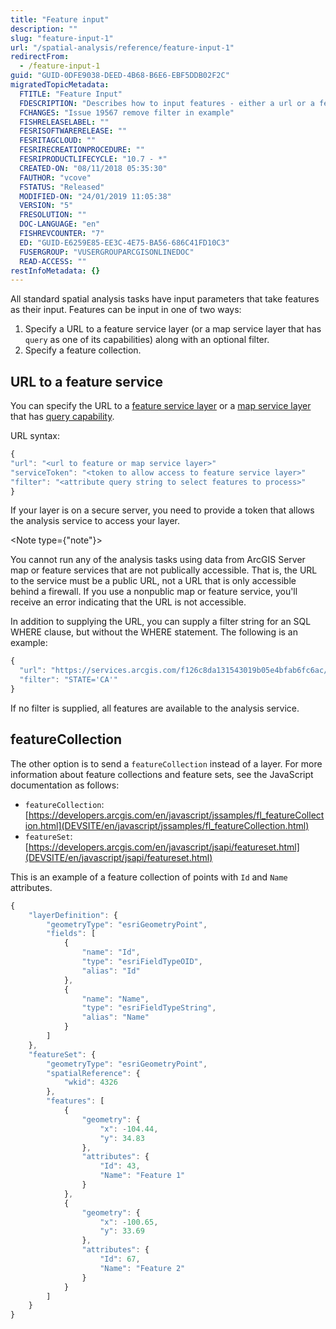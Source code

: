 ```yaml
---
title: "Feature input"
description: ""
slug: "feature-input-1"
url: "/spatial-analysis/reference/feature-input-1"
redirectFrom:
  - /feature-input-1
guid: "GUID-0DFE9038-DEED-4B68-B6E6-EBF5DDB02F2C"
migratedTopicMetadata:
  FTITLE: "Feature Input"
  FDESCRIPTION: "Describes how to input features - either a url or a feature collection"
  FCHANGES: "Issue 19567 remove filter in example"
  FISHRELEASELABEL: ""
  FESRISOFTWARERELEASE: ""
  FESRITAGCLOUD: ""
  FESRIRECREATIONPROCEDURE: ""
  FESRIPRODUCTLIFECYCLE: "10.7 - *"
  CREATED-ON: "08/11/2018 05:35:30"
  FAUTHOR: "vcove"
  FSTATUS: "Released"
  MODIFIED-ON: "24/01/2019 11:05:38"
  VERSION: "5"
  FRESOLUTION: ""
  DOC-LANGUAGE: "en"
  FISHREVCOUNTER: "7"
  ED: "GUID-E6259E85-EE3C-4E75-BA56-686C41FD10C3"
  FUSERGROUP: "VUSERGROUPARCGISONLINEDOC"
  READ-ACCESS: ""
restInfoMetadata: {}
---
```


All standard spatial analysis tasks have input parameters that take features as their input. Features can be input in one of two ways:

1.  Specify a URL to a feature service layer (or a map service layer that has `query` as one of its capabilities) along with an optional filter.
2.  Specify a feature collection.

##  URL to a feature service

You can specify the URL to a [feature service layer](/layer-table) or a [map service layer](/layer-table) that has [query capability](/query-map-service-layer).

URL syntax:

```javascript
{
"url": "<url to feature or map service layer>"
"serviceToken": "<token to allow access to feature service layer>"
"filter": "<attribute query string to select features to process>"
}

```

 

If your layer is on a secure server, you need to provide a token that allows the analysis service to access your layer.

<Note type={"note"}>

You cannot run any of the analysis tasks using data from ArcGIS Server map or feature services that are not publically accessible. That is, the URL to the service must be a public URL, not a URL that is only accessible behind a firewall. If you use a nonpublic map or feature service, you'll receive an error indicating that the URL is not accessible.

</Note>

In addition to supplying the URL, you can supply a filter string for an SQL WHERE clause, but without the WHERE statement. The following is an example:

```javascript
{
  "url": "https://services.arcgis.com/f126c8da131543019b05e4bfab6fc6ac/arcgis/rest/services/hospitals/FeatureServer/0",
  "filter": "STATE='CA'"
}
```

 

If no filter is supplied, all features are available to the analysis service.

## featureCollection

The other option is to send a `featureCollection` instead of a layer. For more information about feature collections and feature sets, see the JavaScript documentation as follows:

-   `featureCollection`: [https://developers.arcgis.com/en/javascript/jssamples/fl_featureCollection.html](DEVSITE/en/javascript/jssamples/fl_featureCollection.html)
-   `featureSet`: [https://developers.arcgis.com/en/javascript/jsapi/featureset.html](DEVSITE/en/javascript/jsapi/featureset.html)

This is an example of a feature collection of points with `Id` and `Name` attributes.

```javascript
{
    "layerDefinition": {
        "geometryType": "esriGeometryPoint",
        "fields": [
            {
                "name": "Id",
                "type": "esriFieldTypeOID",
                "alias": "Id"
            },
            {
                "name": "Name",
                "type": "esriFieldTypeString",
                "alias": "Name"
            }
        ]
    },
    "featureSet": {
        "geometryType": "esriGeometryPoint",
        "spatialReference": {
            "wkid": 4326
        },
        "features": [
            {
                "geometry": {
                    "x": -104.44,
                    "y": 34.83
                },
                "attributes": {
                    "Id": 43,
                    "Name": "Feature 1"
                }
            },
            {
                "geometry": {
                    "x": -100.65,
                    "y": 33.69
                },
                "attributes": {
                    "Id": 67,
                    "Name": "Feature 2"
                }
            }
        ]
    }
}
```

 
